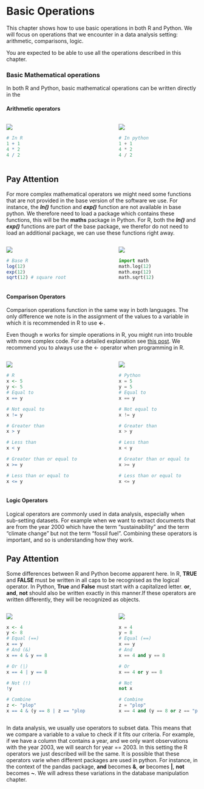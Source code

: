 # Basic Operations

This chapter shows how to use basic operations in both R and Python. We will focus on operations that we encounter in a data analysis setting: arithmetic, comparisons, logic.

You are expected to be able to use all the operations described in this chapter.

### Basic Mathematical operations

In both R and Python, basic mathematical operations can be written directly in the

#### Arithmetic operators

::: columns
::: {.column width="45%"}
![](Rlogo.png)

```r
# In R
1 + 1
4 * 2
4 / 2
```
:::

::: {.column width="10%"}
<!-- empty column to create gap -->
:::

::: {.column width="45%"}
![](Pythonlogo.png)

```python
# In python
1 + 1
4 * 2
4 / 2
```
:::
:::

::: {.callout-note appearance="simple"}
## Pay Attention

For more complex mathematical operators we might need some functions that are not provided in the base version of the software we use. For instance, the ***ln()*** function and ***exp()*** function are not available in base python. We therefore need to load a package which contains these functions, this will be the **maths** package in Python. For R, both the ***ln()*** and ***exp()*** functions are part of the base package, we therefor do not need to load an additional package, we can use these functions right away.
:::

::: columns
::: {.column width="45%"}
![](Rlogo.png)

```r
# Base R
log(12)
exp(12)
sqrt(12) # square root
```
:::

::: {.column width="10%"}
<!-- empty column to create gap -->
:::

::: {.column width="45%"}
![](Pythonlogo.png)

```python
import math
math.log(12)
math.exp(12)
math.sqrt(12)
```
:::
:::

#### Comparison Operators

Comparison operations function in the same way in both languages. The only difference we note is in the assignment of the values to a variable in which it is recommended in R to use **\<-**.

::: callout-warning
Even though **=** works for simple operations in R, you might run into trouble with more complex code. For a detailed explanation see [this post](https://www.r-bloggers.com/2014/01/difference-between-assignment-operators-in-r/). We recommend you to always use the \<- operator when programming in R.
:::

::: columns
::: {.column width="45%"}
![](Rlogo.png)

```r
# R
x <- 5
y <- 5
# Equal to
x == y

# Not equal to
x != y

# Greater than
x > y

# Less than
x < y

# Greater than or equal to
x >= y

# Less than or equal to
x <= y

```
:::

::: {.column width="10%"}
<!-- empty column to create gap -->
:::

::: {.column width="45%"}
![](Pythonlogo.png)

```python
# Python
x = 5
y = 5
# Equal to
x == y

# Not equal to
x != y

# Greater than
x > y

# Less than
x < y

# Greater than or equal to
x >= y

# Less than or equal to
x <= y
```
:::
:::

#### Logic Operators

Logical operators are commonly used in data analysis, especially when sub-setting datasets. For example when we want to extract documents that are from the year 2000 which have the term "sustainability" and the term "climate change" but not the term "fossil fuel". Combining these operators is important, and so is understanding how they work.

::: {.callout-note appearance="simple"}
## Pay Attention

Some differences between R and Python become apparent here. In R, **TRUE** and **FALSE** must be written in all caps to be recognised as the logical operator. In Python, **True** and **False** must start with a capitalized letter. **or**, **and**, **not** should also be written exactly in this manner.If these operators are written differently, they will be recognized as objects.
:::

::: columns
::: {.column width="45%"}
![](Rlogo.png)

```r
x <- 4
y <- 8
# Equal (==)
x == y
# And (&)
x == 4 & y == 8

# Or (|)
x == 4 | y == 8

# Not (!)
!y

# Combine
z <- "plop"
x == 4 & (y == 8 | z == "plop")
```
:::

::: {.column width="10%"}
<!-- empty column to create gap -->
:::

::: {.column width="45%"}
![](Pythonlogo.png)

```python
x = 4
y = 8
# Equal (==)
x == y
# And 
x == 4 and y == 8

# Or
x == 4 or y == 8

# Not
not x

# Combine
z = "plop"
x == 4 and (y == 8 or z == "plop")
```
:::
:::

In data analysis, we usually use operators to subset data. This means that we compare a variable to a value to check if it fits our criteria. For example, if we have a column that contains a year, and we only want observations with the year 2003, we will search for year == 2003. In this setting the R operators we just described will be the same. It is possible that these operators varie when different packages are used in python. For instance, in the context of the pandas package, **and** becomes **&**, **or** becomes **\|**, **not** becomes **\~**. We will adress these variations in the database manipulation chapter.
